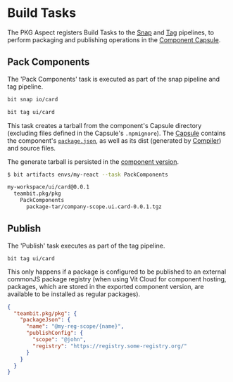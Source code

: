 # Build Tasks

The PKG Aspect registers Build Tasks to the [Snap](/components/snaps) and [Tag](/components/tags) pipelines, to perform packaging and publishing operations in the [Component Capsule](/dev-services/dev-services-overview/builder/capsule).

<!--
## Publish Dry Run

The 'Prepare Packages' task is executed as part of the basic build pipeline.

```
bit build ui/card
```

This task simulates package publishing, and reports the details of what would have been published (similar to [npm's dry-run](https://docs.npmjs.com/cli/v6/commands/npm-publish)). -->

## Pack Components

The 'Pack Components' task is executed as part of the snap pipeline and tag pipeline.

```bash
bit snap io/card
```

```bash
bit tag ui/card
```

This task creates a tarball from the component's Capsule directory (excluding files defined in the Capsule's `.npmignore`). The [Capsule](/dev-services/dev-services-overview/builder/capsule) contains the component's [`package.json`](package-json), as well as its dist (generated by [Compiler](/dev-services/compiler/compiler-overview)) and source files.

The generate tarball is persisted in the [component version](/components/structure/component-objects).

```bash
$ bit artifacts envs/my-react --task PackComponents

my-workspace/ui/card@0.0.1
  teambit.pkg/pkg
    PackComponents
      package-tar/company-scope.ui.card-0.0.1.tgz
```

## Publish

The 'Publish' task executes as part of the tag pipeline.

```
bit tag ui/card
```

This only happens if a package is configured to be published to an external commonJS package registry (when using Vit Cloud for component hosting, packages, which are stored in the exported component version, are available to be installed as regular packages).

```json
{
  "teambit.pkg/pkg": {
    "packageJson": {
      "name": "@my-reg-scope/{name}",
      "publishConfig": {
        "scope": "@john",
        "registry": "https://registry.some-registry.org/"
      }
    }
  }
}
```
